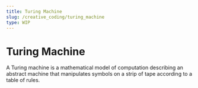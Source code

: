 ```yaml
---
title: Turing Machine
slug: /creative_coding/turing_machine
type: WIP
---
```



# Turing Machine

<Suspense>
  <Preview />
</Suspense>
A Turing machine is a mathematical model of computation describing an abstract
machine that manipulates symbols on a strip of tape according to a table of
rules.
